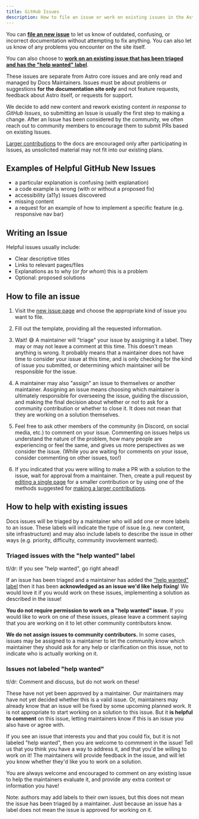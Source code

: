 ```yaml
---
title: GitHub Issues
description: How to file an issue or work on existing issues in the Astro Docs repository.
---
```

You can [**file an new issue**](https://github.com/withastro/docs/issues/new/choose) to let us know of outdated, confusing, or incorrect documentation without attempting to fix anything. You can also let us know of any problems you encounter on the site itself.

You can also choose to [**work on an existing issue that has been triaged and has the "help wanted" label**](https://github.com/withastro/docs/issues?q=is%3Aissue+is%3Aopen+sort%3Aupdated-desc+label%3A%22help+wanted%22).

These issues are separate from Astro core issues and are only read and managed by Docs Maintainers. Issues must be about problems or suggestions **for the documentation site only** and not feature requests, feedback about Astro itself, or requests for support.

We decide to add new content and rework existing content *in response to GitHub Issues*, so submitting an Issue is usually the first step to making a change. After an Issue has been considered by the community, we often reach out to community members to encourage them to submit PRs based on existing Issues. 

[Larger contributions](/first-time/larger-contributions/) to the docs are encouraged only after participating in Issues, as unsolicited material may not fit into our existing plans.

## Examples of Helpful GitHub New Issues

- a particular explanation is confusing (with explanation)
- a code example is wrong (with or without a proposed fix)
- accessibility (a11y) issues discovered
- missing content
- a request for an example of how to implement a specific feature (e.g. responsive nav bar)

## Writing an Issue

Helpful issues usually include:
- Clear descriptive titles
- Links to relevant pages/files
- Explanations as to why (or _for whom_) this is a problem
- Optional: proposed solutions

## How to file an issue

1. Visit the [new issue page](https://github.com/withastro/docs/issues/new/choose) and choose the appropriate kind of issue you want to file.

2. Fill out the template, providing all the requested information.

3. Wait! 😅 A maintainer will "triage" your issue by assigning it a label. They may or may not leave a comment at this time. This doesn't mean anything is wrong. It probably means that a maintainer does not have time to consider your issue at this time, and is only checking for the kind of issue you submitted, or determining which maintainer will be responsible for the issue.

4. A maintainer may also "assign" an issue to themselves or another maintainer. Assigning an issue means choosing which maintainer is ultimately responsible for overseeing the issue, guiding the discussion, and making the final decision about whether or not to ask for a community contribution or whether to close it. It does not mean that they are working on a solution themselves.

5. Feel free to ask other members of the community (in Discord, on social media, etc.) to comment on your issue. Commenting on issues helps us understand the nature of the problem, how many people are experiencing or feel the same, and gives us more perspectives as we consider the issue. (While you are waiting for comments on your issue, consider commenting on other issues, too!)

6. If you indicated that you were willing to make a PR with a solution to the issue, wait for approval from a maintainer. Then, create a pull request by [editing a single page](/first-time/edit-single-page/) for a smaller contribution or by using one of the methods suggested for [making a larger contributions](/first-time/larger-contributions/).

## How to help with existing issues

Docs issues will be triaged by a maintainer who will add one or more labels to an issue. These labels will indicate the type of issue (e.g. new content, site infrastructure) and may also include labels to describe the issue in other ways (e.g. priority, difficulty, community invovlement wanted).

### Triaged issues with the "help wanted" label

tl/dr: If you see "help wanted", go right ahead!

If an issue has been triaged and a maintainer has added the ["help wanted" label](https://github.com/withastro/docs/issues?q=is%3Aissue+is%3Aopen+sort%3Aupdated-desc+label%3A%22help+wanted%22) then it has been **acknowledged as an issue we'd like help fixing**! We would love it if you would work on these issues, implementing a solution as described in the issue!

**You do not require permission to work on a "help wanted" issue.** If you would like to work on one of these issues, please leave a comment saying that you are working on it to let other community contributors know. 

**We do not assign issues to community contributors.** In some cases, issues may be assigned to a maintainer to let the community know which maintainer they should ask for any help or clarification on this issue, not to indicate who is actually working on it.

### Issues not labeled "help wanted"

tl/dr: Comment and discuss, but do not work on these!

These have not yet been approved by a maintainer. Our maintainers may have not yet decided whether this is a valid issue. Or, maintainers may already know that an issue will be fixed by some upcoming planned work. It is not appropriate to start working on a solution to this issue. But it **is helpful to comment** on this issue, letting maintainers know if this is an issue you also have or agree with.

If you see an issue that interests you and that you could fix, but it is not labeled "help wanted", then you are welcome to commment in the issue! Tell us that you think you have a way to address it, and that you'd be willing to work on it! The maintainers will provide feedback in the issue, and will let you know whether they'd like you to work on a solution.

You are always welcome and encouraged to comment on any existing issue to help the maintainers evaluate it, and provide any extra context or information you have!

Note: authors may add labels to their own issues, but this does not mean the issue has been triaged by a maintainer. Just because an issue has a label does not mean the issue is approved for working on it. 
